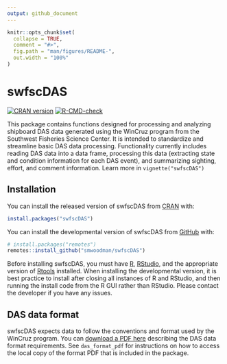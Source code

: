 ```yaml
---
output: github_document
---
```


<!-- README.md is generated from README.Rmd. Please edit that file -->

```r
knitr::opts_chunk$set(
  collapse = TRUE,
  comment = "#>",
  fig.path = "man/figures/README-",
  out.width = "100%"
)
```

# swfscDAS

<!-- badges: start -->
[![CRAN version](http://www.r-pkg.org/badges/version/swfscDAS)](https://cran.r-project.org/package=swfscDAS)
[![R-CMD-check](https://github.com/smwoodman/swfscDAS/workflows/R-CMD-check/badge.svg)](https://github.com/smwoodman/swfscDAS/actions)
<!-- [![Travis build status](https://travis-ci.com/smwoodman/swfscDAS.svg?branch=master)](https://travis-ci.com/smwoodman/swfscDAS)
[![AppVeyor build status](https://ci.appveyor.com/api/projects/status/github/smwoodman/swfscDAS?branch=master&svg=true)](https://ci.appveyor.com/project/smwoodman/swfscDAS) -->
<!-- badges: end -->

This package contains functions designed for processing and analyzing shipboard DAS data generated using the WinCruz program from the Southwest Fisheries Science Center. It is intended to standardize and streamline basic DAS data processing. Functionality currently includes reading DAS data into a data frame, processing this data (extracting state and condition information for each DAS event), and summarizing sighting, effort, and comment information. Learn more in `vignette("swfscDAS")`

## Installation

You can install the released version of swfscDAS from [CRAN](https://CRAN.R-project.org) with:

```r
install.packages("swfscDAS")
```

You can install the developmental version of swfscDAS from [GitHub](https://github.com) with:

```r
# install.packages("remotes")
remotes::install_github("smwoodman/swfscDAS")
```

Before installing swfscDAS, you must have [R](https://www.r-project.org/), [RStudio](https://rstudio.com/products/rstudio/download/#download), and the appropriate version of [Rtools](https://cran.r-project.org/bin/windows/Rtools/) installed. When installing the developmental version, it is best practice to install after closing all instances of R and RStudio, and then running the install code from the R GUI rather than RStudio. Please contact the developer if you have any issues.

## DAS data format

swfscDAS expects data to follow the conventions and format used by the WinCruz program. You can [download a PDF here](https://github.com/smwoodman/swfscDAS/blob/master/inst/DAS_Format.pdf) describing the DAS data format requirements. See `das_format_pdf` for instructions on how to access the local copy of the format PDF that is included in the package.
